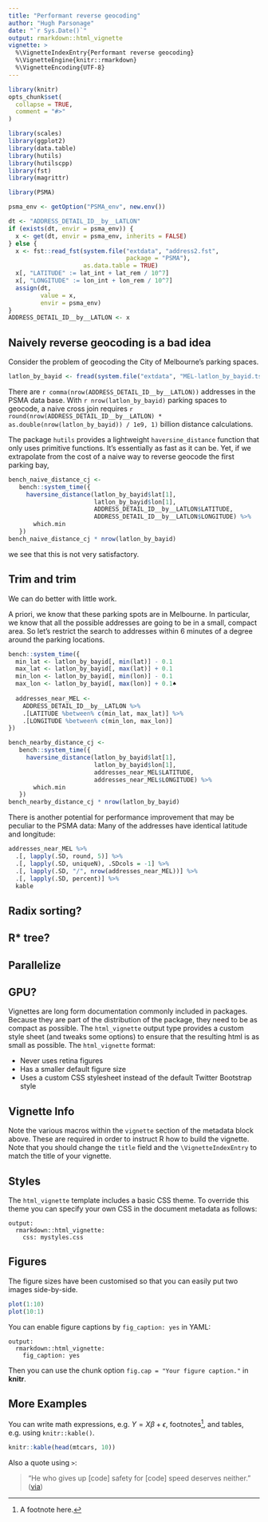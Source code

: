 ```yaml
---
title: "Performant reverse geocoding"
author: "Hugh Parsonage"
date: "`r Sys.Date()`"
output: rmarkdown::html_vignette
vignette: >
  %\VignetteIndexEntry{Performant reverse geocoding}
  %\VignetteEngine{knitr::rmarkdown}
  %\VignetteEncoding{UTF-8}
---
```


```r
library(knitr)
opts_chunk$set(
  collapse = TRUE,
  comment = "#>"
)
```

```r
library(scales)
library(ggplot2)
library(data.table)
library(hutils)
library(hutilscpp)
library(fst)
library(magrittr)
```

```r
library(PSMA)
```

```r
psma_env <- getOption("PSMA_env", new.env())
```

```r
dt <- "ADDRESS_DETAIL_ID__by__LATLON"
if (exists(dt, envir = psma_env)) {
  x <- get(dt, envir = psma_env, inherits = FALSE)
} else {
  x <- fst::read_fst(system.file("extdata", "address2.fst",
                                 package = "PSMA"),
                     as.data.table = TRUE)
  x[, "LATITUDE" := lat_int + lat_rem / 10^7]
  x[, "LONGITUDE" := lon_int + lon_rem / 10^7]
  assign(dt,
         value = x,
         envir = psma_env)
}
ADDRESS_DETAIL_ID__by__LATLON <- x
```

## Naively reverse geocoding is a bad idea

Consider the problem of geocoding the City of Melbourne's parking spaces.

```r
latlon_by_bayid <- fread(system.file("extdata", "MEL-latlon_by_bayid.tsv", package = "PSMA"))
```

There are `r comma(nrow(ADDRESS_DETAIL_ID__by__LATLON))` addresses in the PSMA data base. With
`r nrow(latlon_by_bayid)` parking spaces to geocode, a naive cross join requires 
`r round(nrow(ADDRESS_DETAIL_ID__by__LATLON) * as.double(nrow(latlon_by_bayid)) / 1e9, 1)` billion
 distance calculations.

The package `hutils` provides a lightweight `haversine_distance` function that only uses
primitive functions. It's essentially as fast as it can be. Yet, if we extrapolate from the
cost of a naive way to reverse geocode the first parking bay,

```r
bench_naive_distance_cj <- 
   bench::system_time({
     haversine_distance(latlon_by_bayid$lat[1], 
                        latlon_by_bayid$lon[1], 
                        ADDRESS_DETAIL_ID__by__LATLON$LATITUDE,
                        ADDRESS_DETAIL_ID__by__LATLON$LONGITUDE) %>%
       which.min
   })
bench_naive_distance_cj * nrow(latlon_by_bayid)
```

we see that this is not very satisfactory. 

## Trim and trim

We can do better with little work.

A priori, we know that these parking spots are in Melbourne. In particular,
we know that all the possible addresses are going to be in a small, compact 
area. So let's restrict the search to addresses within 6 minutes of a degree around 
the parking locations. 

```r
bench::system_time({
  min_lat <- latlon_by_bayid[, min(lat)] - 0.1
  max_lat <- latlon_by_bayid[, max(lat)] + 0.1
  min_lon <- latlon_by_bayid[, min(lon)] - 0.1
  max_lon <- latlon_by_bayid[, max(lon)] + 0.1♠
  
  addresses_near_MEL <- 
    ADDRESS_DETAIL_ID__by__LATLON %>%
    .[LATITUDE %between% c(min_lat, max_lat)] %>%
    .[LONGITUDE %between% c(min_lon, max_lon)]
})
```

```r
bench_nearby_distance_cj <- 
   bench::system_time({
     haversine_distance(latlon_by_bayid$lat[1], 
                        latlon_by_bayid$lon[1], 
                        addresses_near_MEL$LATITUDE,
                        addresses_near_MEL$LONGITUDE) %>%
       which.min
   })
bench_nearby_distance_cj * nrow(latlon_by_bayid)
```

There is another potential for performance improvement that may be peculiar to the PSMA data:
Many of the addresses have identical latitude and longitude:

```r
addresses_near_MEL %>%
  .[, lapply(.SD, round, 5)] %>%
  .[, lapply(.SD, uniqueN), .SDcols = -1] %>%
  .[, lapply(.SD, "/", nrow(addresses_near_MEL))] %>%
  .[, lapply(.SD, percent)] %>%
  kable
```



## Radix sorting?


## R* tree?


## Parallelize


## GPU?



Vignettes are long form documentation commonly included in packages. Because they are part of the distribution of the package, they need to be as compact as possible. The `html_vignette` output type provides a custom style sheet (and tweaks some options) to ensure that the resulting html is as small as possible. The `html_vignette` format:

- Never uses retina figures
- Has a smaller default figure size
- Uses a custom CSS stylesheet instead of the default Twitter Bootstrap style

## Vignette Info

Note the various macros within the `vignette` section of the metadata block above. These are required in order to instruct R how to build the vignette. Note that you should change the `title` field and the `\VignetteIndexEntry` to match the title of your vignette.

## Styles

The `html_vignette` template includes a basic CSS theme. To override this theme you can specify your own CSS in the document metadata as follows:

    output: 
      rmarkdown::html_vignette:
        css: mystyles.css

## Figures

The figure sizes have been customised so that you can easily put two images side-by-side. 

```r
plot(1:10)
plot(10:1)
```

You can enable figure captions by `fig_caption: yes` in YAML:

    output:
      rmarkdown::html_vignette:
        fig_caption: yes

Then you can use the chunk option `fig.cap = "Your figure caption."` in **knitr**.

## More Examples

You can write math expressions, e.g. $Y = X\beta + \epsilon$, footnotes^[A footnote here.], and tables, e.g. using `knitr::kable()`.

```r
knitr::kable(head(mtcars, 10))
```

Also a quote using `>`:

> "He who gives up [code] safety for [code] speed deserves neither."
([via](https://twitter.com/hadleywickham/status/504368538874703872))

